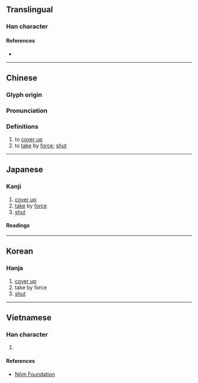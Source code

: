{{character info/new}}
==Translingual==

===Han character===
{{Han char|rn=64|rad=手|as=09|sn=12|four=58046|canj=QORT|ids=⿰扌弇}}

====References====
* {{Han ref|kx=0442.150|dkj=12359|dj=0794.010|hdz=31921.010|uh=63DC|ud=25564|bh=D966|bd=55654}}

----

==Chinese==
{{zh-forms}}

===Glyph origin===
{{Han etym}}

===Pronunciation===
{{zh-pron
|m=yǎn
|c=jim2
|mn=ho̍p
|mc=y
|oc=y
|cat=v
}}

===Definitions===
{{zh-hanzi}}

# to [[cover up]]
# to [[take]] by [[force]]; [[shut]] {{rfv-sense|zh}}

----

==Japanese==

===Kanji===
{{ja-kanji|grade=|rs=手09}}

# [[cover up]]
# [[take]] by [[force]]
# [[shut]]

====Readings====
{{ja-readings|on=[[えん]] (en), [[あん]] (an), [[おん]] (on)|kun=[[とる]] (toru)}}

----

==Korean==

===Hanja===
{{ko-hanja|hangeul=[[암]], [[엄]]|eumhun=|rv=am, eom|mr=am, ŏm|y=am, em}}

# [[cover up]]
# take by force
# [[shut]]

----

==Vietnamese==

===Han character===
{{vi-hantu|rs=手09|yểm}}

# {{rfdef|vi|sort=手09}}

====References====
* [http://nomfoundation.org/common/nom_details.php?codepoint=63dc Nôm Foundation]